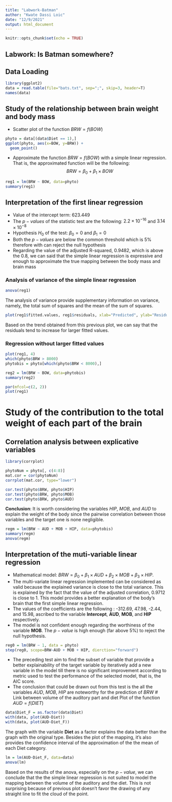 ```yaml
---
title: "Labwork-Batman"
author: "Kwate Dassi Loic"
date: "12/9/2021"
output: html_document
---
```


```r
knitr::opts_chunk$set(echo = TRUE)
```

## Labwork: Is Batman somewhere?

## Data Loading
```r
library(ggplot2)
data = read.table(file="bats.txt", sep=";", skip=3, header=T)
names(data)
```
## Study of the relationship between brain weight and body mass

* Scatter plot of the function $BRW = f(BOW)$
```r
phyto = data[(data$Diet == 1),]
ggplot(phyto, aes(x=BOW, y=BRW)) + 
  geom_point()
```

* Approximate the function $BRW = f(BOW)$ with a simple linear regression. That is, the approximated function will be the following: 
$$BRW = \beta_0 + \beta_1 \times BOW$$
```r
reg1 = lm(BRW ~ BOW, data=phyto)
summary(reg1)
```

## Interpretation of the first linear regression

* Value of the intercept term: $623.449$
* The $p-values$ of the statistic test are the following: $2.2\times 10^{-16}$ and $3.14 \times 10 ^ {-8}$
* Hypothesis $H_0$ of the test: $\beta_0 = 0$ and $\beta_1 = 0$
* Both the $p-values$ are below the common threshold which is $5\%$ therefore with can reject the null hypothesis
* Regarding the value of the adjusted R-squared, $0.9482$, which is above the $0.8$, we can said that the simple linear regression is expressive and enough to approximate the true mapping between the body mass and brain mass

### Analysis of variance of the simple linear regression
```r
anova(reg1)
```
The analysis of variance provide supplementary information on variance, namely, the total sum of squares and the mean of the sum of squares.

```r
plot(reg1$fitted.values, reg1$residuals, xlab="Predicted", ylab="Residuals")
```

Based on the trend obtained from this previous plot, we can say that the residuals tend to increase for larger fitted values.

### Regression without larger fitted values
```r
plot(reg1, 4)
which(phyto$BRW > 8000)
phytobis = phyto[which(phyto$BRW < 8000),]

reg2 = lm(BRW ~ BOW, data=phytobis)
summary(reg2)
```

```r
par(mfcol=c(2, 2))
plot(reg1)
```

# Study of the contribution to the total weight of each part of the brain
## Correlation analysis between explicative variables
```r
library(corrplot)
```


```r
phytoNum = phyto[, c(4:8)]
mat.cor = cor(phytoNum)
corrplot(mat.cor, type="lower")
```
```r
cor.test(phyto$BRW, phyto$HIP)
cor.test(phyto$BRW, phyto$MOB)
cor.test(phyto$BRW, phyto$AUD)
```
**Conclusion**: It is worth considering the variables $HIP$, $MOB$, and $AUD$ to explain the weight of the body since the pairwise correlation between those variables and the target one is none negligible.

```r
regm = lm(BRW ~ AUD + MOB + HIP, data=phytobis)
summary(regm)
anova(regm)
```

## Interpretation of the muti-variable linear regression
* Mathematical model: $BRW = \beta_0 + \beta_1 \times AUD + \beta_2 \times MOB + \beta_3 \times HIP$.
* The multi-variate linear regression implemented can be considered as valid because the explained variance is close to the total variance. This is explained by the fact that the value of the adjusted correlation, $0.9712$ is close to $1$. This model provides a better explanation of the body's brain that the first simple linear regression.
* The values of the coefficients are the following : -312.69, 47.98, -2.44, and 15.98, ascribed to the variable **Intercept**, **AUD**, **MOB**, and **HIP** respectively.
* The model is not confident enough regarding the worthiness of the variable **MOB**. The $p-value$ is high enough (far above $5\%$) to reject the null hypothesis.

```r
reg0 = lm(BRW ~ 1, data = phyto)
step(reg0, scope=BRW~AUD + MOB + HIP, dierction="forward")
```

* The preceding test aim to find the subset of variable that provide a better explainability of the target variable by iteratively add a new variable in the model till there is no significant improvement according to metric used to test the performance of the selected model, that is, the AIC score.
* The conclusion that could be drawn out from this test is the all the variables $AUD$, $MOB$, $HIP$ are noteworthy for the prediction of $BRW$
# Link between volume of the auditory part and diet
Plot of the function $AUD = f(DIET)$
```r
data$Diet_F = as.factor(data$Diet)
with(data, plot(AUD~Diet))
with(data, plot(AUD~Diet_F))
```
The graph with the variable **Diet** as a factor explains the data better than the graph with the original type. Besides the plot of the mapping, it's also provides the confidence interval of the approximation of the the mean of each Diet category.

```r
lm = lm(AUD~Diet_F, data=data)
anova(lm)
```

Based on the results of the anova, especially on the $p-value$, we can conclude that the the simple linear regression is not suited to model the mapping between the volume of the auditory and the diet. This is not surprising because of previous plot doesn't favor the drawing of any straight line to fit the cloud of the point.